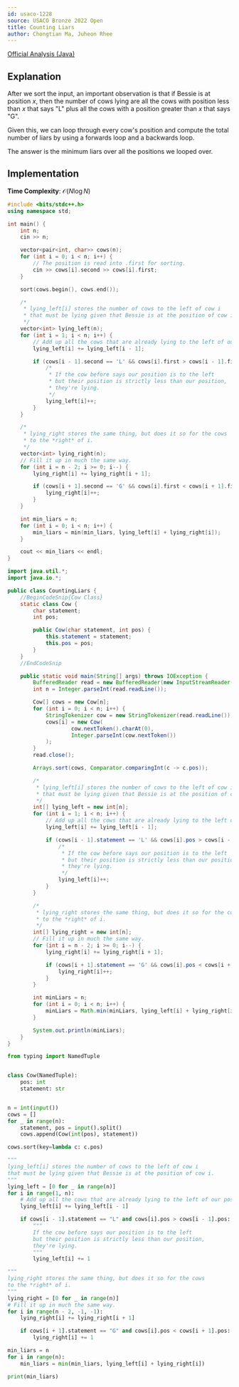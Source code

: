 ```yaml
---
id: usaco-1228
source: USACO Bronze 2022 Open
title: Counting Liars
author: Chongtian Ma, Juheon Rhee
---
```


[Official Analysis (Java)](http://www.usaco.org/current/data/sol_prob2_bronze_open22.html)

## Explanation

After we sort the input, an important observation is that if Bessie is at position $x$, then the number of cows lying are all the
cows with position less than $x$ that says "L" plus all the cows with a position greater than $x$ that says
"G".

Given this, we can loop through every cow's position and compute the total number
of liars by using a forwards loop and a backwards loop.

The answer is the minimum liars over all the positions we looped over.

## Implementation

**Time Complexity**: $\mathcal{O}(N \log N)$

<LanguageSection>
<CPPSection>

```cpp
#include <bits/stdc++.h>
using namespace std;

int main() {
	int n;
	cin >> n;

	vector<pair<int, char>> cows(n);
	for (int i = 0; i < n; i++) {
		// The position is read into .first for sorting.
		cin >> cows[i].second >> cows[i].first;
	}

	sort(cows.begin(), cows.end());

	/*
	 * lying_left[i] stores the number of cows to the left of cow i
	 * that must be lying given that Bessie is at the position of cow i.
	 */
	vector<int> lying_left(n);
	for (int i = 1; i < n; i++) {
		// Add up all the cows that are already lying to the left of our pos.
		lying_left[i] += lying_left[i - 1];

		if (cows[i - 1].second == 'L' && cows[i].first > cows[i - 1].first) {
			/*
			 * If the cow before says our position is to the left
			 * but their position is strictly less than our position,
			 * they're lying.
			 */
			lying_left[i]++;
		}
	}

	/*
	 * lying_right stores the same thing, but does it so for the cows
	 * to the *right* of i.
	 */
	vector<int> lying_right(n);
	// Fill it up in much the same way.
	for (int i = n - 2; i >= 0; i--) {
		lying_right[i] += lying_right[i + 1];

		if (cows[i + 1].second == 'G' && cows[i].first < cows[i + 1].first) {
			lying_right[i]++;
		}
	}

	int min_liars = n;
	for (int i = 0; i < n; i++) {
		min_liars = min(min_liars, lying_left[i] + lying_right[i]);
	}

	cout << min_liars << endl;
}
```

</CPPSection>
<JavaSection>

```java
import java.util.*;
import java.io.*;

public class CountingLiars {
	//BeginCodeSnip{Cow Class}
	static class Cow {
		char statement;
		int pos;

		public Cow(char statement, int pos) {
			this.statement = statement;
			this.pos = pos;
		}
	}
	//EndCodeSnip

	public static void main(String[] args) throws IOException {
		BufferedReader read = new BufferedReader(new InputStreamReader(System.in));
		int n = Integer.parseInt(read.readLine());

		Cow[] cows = new Cow[n];
		for (int i = 0; i < n; i++) {
			StringTokenizer cow = new StringTokenizer(read.readLine());
			cows[i] = new Cow(
					cow.nextToken().charAt(0),
					Integer.parseInt(cow.nextToken())
			);
		}
		read.close();

		Arrays.sort(cows, Comparator.comparingInt(c -> c.pos));

		/*
		 * lying_left[i] stores the number of cows to the left of cow i
		 * that must be lying given that Bessie is at the position of cow i.
		 */
		int[] lying_left = new int[n];
		for (int i = 1; i < n; i++) {
			// Add up all the cows that are already lying to the left of our pos.
			lying_left[i] += lying_left[i - 1];

			if (cows[i - 1].statement == 'L' && cows[i].pos > cows[i - 1].pos) {
				/*
				 * If the cow before says our position is to the left
				 * but their position is strictly less than our position,
				 * they're lying.
				 */
				lying_left[i]++;
			}
		}

		/*
		 * lying_right stores the same thing, but does it so for the cows
		 * to the *right* of i.
		 */
		int[] lying_right = new int[n];
		// Fill it up in much the same way.
		for (int i = n - 2; i >= 0; i--) {
			lying_right[i] += lying_right[i + 1];

			if (cows[i + 1].statement == 'G' && cows[i].pos < cows[i + 1].pos) {
				lying_right[i]++;
			}
		}

		int minLiars = n;
		for (int i = 0; i < n; i++) {
			minLiars = Math.min(minLiars, lying_left[i] + lying_right[i]);
		}

		System.out.println(minLiars);
	}
}
```

</JavaSection>
<PySection>

```python
from typing import NamedTuple


class Cow(NamedTuple):
	pos: int
	statement: str


n = int(input())
cows = []
for _ in range(n):
	statement, pos = input().split()
	cows.append(Cow(int(pos), statement))

cows.sort(key=lambda c: c.pos)

"""
lying_left[i] stores the number of cows to the left of cow i
that must be lying given that Bessie is at the position of cow i.
"""
lying_left = [0 for _ in range(n)]
for i in range(1, n):
	# Add up all the cows that are already lying to the left of our pos.
	lying_left[i] += lying_left[i - 1]

	if cows[i - 1].statement == "L" and cows[i].pos > cows[i - 1].pos:
		"""
		If the cow before says our position is to the left
		but their position is strictly less than our position,
		they're lying.
		"""
		lying_left[i] += 1

"""
lying_right stores the same thing, but does it so for the cows
to the *right* of i.
"""
lying_right = [0 for _ in range(n)]
# Fill it up in much the same way.
for i in range(n - 2, -1, -1):
	lying_right[i] += lying_right[i + 1]

	if cows[i + 1].statement == "G" and cows[i].pos < cows[i + 1].pos:
		lying_right[i] += 1

min_liars = n
for i in range(n):
	min_liars = min(min_liars, lying_left[i] + lying_right[i])

print(min_liars)
```

</PySection>
</LanguageSection>
